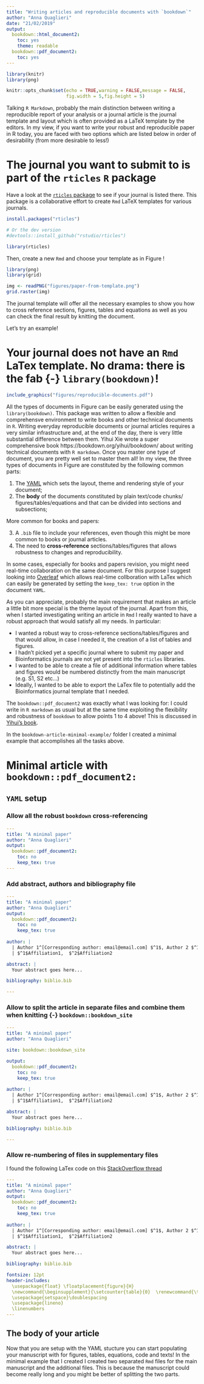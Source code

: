 ```yaml
---
title: "Writing articles and reproducible documents with `bookdown`"
author: "Anna Quaglieri"
date: "21/02/2019"
output: 
  bookdown::html_document2:
    toc: yes
    theme: readable
  bookdown::pdf_document2:
    toc: yes
---
```


```r
library(knitr)
library(png)

knitr::opts_chunk$set(echo = TRUE,warning = FALSE,message = FALSE,
                      fig.width = 5,fig.height = 5)
```


Talking `R Markdown`, probably the main distinction between writing a reproducible report of your analysis or a journal article is the journal template and layout which is often provided as a LaTeX template by the editors. In my view, if you want to write your robust and reproducible paper in R today, you are faced with two options which are listed below in order of desirability (from more desirable to less!)

# The journal you want to submit to is part of the `rticles` `R` package {-}

Have a look at the [`rticles` package](https://github.com/rstudio/rticles) to see if your journal is listed there. This package is a collaborative effort to create `Rmd` LaTeX templates for various journals.

```r

install.packages("rticles")

# Or the dev version
#devtools::install_github("rstudio/rticles")

library(rticles)
```

Then, create a new `Rmd` and choose your template as in Figure \ref{fig:rticles-from-template}!

```r
library(png)
library(grid)

img <- readPNG("figures/paper-from-template.png")
grid.raster(img)
```

The journal template will offer all the necessary examples to show you how to cross reference sections, figures, tables and equations as well as you can check the final result by knitting the document.

\newpage

Let's try an example!

# Your journal does not have an `Rmd` LaTex template. No drama: there is the fab {-} `library(bookdown)`!


```r
include_graphics("figures/reproducible-documents.pdf")
```

All the types of documents in Figure \ref{fig:bookdown-documents} can be easily generated using the `library(bookdown)`. This package was written to allow a flexible and comprehensve environment to write books and other technical documents in `R`. Writing everyday reproducible documents or journal articles requires a very similar infrastructure and, at the end of the day, there is very little substantial difference between them. Yihui Xie wrote a super comprehensive book  https://bookdown.org/yihui/bookdown/ about writing technical documents with `R markdown`. Once you master one type of document, you are pretty well set to master them all! In my view, the three types of documents in Figure \ref{fig:bookdown-documents} are constituted by the following common parts:

1. The [YAML](https://en.wikipedia.org/wiki/YAML) which sets the layout, theme and rendering style of your document;
2. The **body** of the documents constituted by plain text/code chunks/
	figures/tables/equations and that can be divided into sections and subsections;
	
More common for books and papers:

3. A `.bib` file to include your references, even though this might be more common to books or journal articles.
4. The need to **cross-reference** sections/tables/figures that allows robustness to changes and reproducibility.

In some cases, especially for books and papers revision, you might need real-time collaboration on the same document. For this purpose I suggest looking into [Overleaf](https://www.overleaf.com/project) which allows real-time collboration with LaTex which can easily be generated by setting the `keep_tex: true` option in the document `YAML`.

As you can appreciate, probably the main requirement that makes an article a little bit more special is the theme layout of the journal. Apart from this, when I started investigating writing an article in `Rmd` I really wanted to have a robust approach that would satisfy all my needs. In particular:

* I wanted a robust way to cross-reference sections/tables/figures and that would allow, in case I needed it, the creation of a list of tables and figures. 
* I hadn't picked yet a specific journal where to submit my paper and Bioinformatics journals are not yet present into the `rticles` libraries.  
* I wanted to be able to create a file of additional information where tables and figures would be numbered distinctly from the main manuscript (e.g. S1, S2 etc...)
* Ideally, I wanted to be able to export the LaTex file to potentially add the Bioinformatics journal template that I needed.  

The `bookdown::pdf_document2` was exactly what I was looking for: I could write in `R markdown` as usual but at the same time exploiting the flexibility and robustness of `bookdown` to allow points 1 to 4 above! This is discussed in [Yihui's book](https://bookdown.org/yihui/bookdown/a-single-document.html).

In the `bookdown-article-minimal-example/` folder I created a minimal example that accomplishes all the tasks above.  


# Minimal article with `bookdown::pdf_document2:` {-}

## `YAML` setup {-}

### Allow all the robust `bookdown` cross-referencing {-}

```yaml
---
title: "A minimal paper"
author: "Anna Quaglieri"
output: 
  bookdown::pdf_document2:
    toc: no
    keep_tex: true
---
```

### Add abstract, authors and bibliography file {-}

```yaml
---
title: "A minimal paper"
author: "Anna Quaglieri"
output: 
  bookdown::pdf_document2:
    toc: no
    keep_tex: true
    
author: |
  | Author 1^[Corresponding author: email@email.com] $^1$, Author 2 $^1$, Author 3 $^2$
  | $^1$Affiliation1,  $^2$Affiliation2

abstract: |
  Your abstract goes here...

bibliography: biblio.bib

---
```

### Allow to split the article in separate files and combine them when knitting {-} `bookdown::bookdown_site`

```yaml
---
title: "A minimal paper"
author: "Anna Quaglieri"

site: bookdown::bookdown_site

output: 
  bookdown::pdf_document2:
    toc: no
    keep_tex: true
    
author: |
  | Author 1^[Corresponding author: email@email.com] $^1$, Author 2 $^1$, Author 3 $^2$
  | $^1$Affiliation1,  $^2$Affiliation2

abstract: |
  Your abstract goes here...

bibliography: biblio.bib

---
```

### Allow re-numbering of files in supplementary files {-}

I found the following LaTex code on this 
[StackOverflow thread](https://stackoverflow.com/questions/50223141/rmarkdown-bookdown-separate-figure-numbering-for-supplemental-section?rq=1)

```yaml
---
title: "A minimal paper"
author: "Anna Quaglieri"
output: 
  bookdown::pdf_document2:
    toc: no
    keep_tex: true
    
author: |
  | Author 1^[Corresponding author: email@email.com] $^1$, Author 2 $^1$, Author 3 $^2$
  | $^1$Affiliation1,  $^2$Affiliation2

abstract: |
  Your abstract goes here...

bibliography: biblio.bib

fontsize: 12pt
header-includes: 
  \usepackage{float} \floatplacement{figure}{H} 
  \newcommand{\beginsupplement}{\setcounter{table}{0}  \renewcommand{\thetable}{S\arabic{table}} \setcounter{figure}{0} \renewcommand{\thefigure}{S\arabic{figure}}}
  \usepackage{setspace}\doublespacing
  \usepackage{lineno}
  \linenumbers
---
```

## The body of your article

Now that you are setup with the YAML stucture you can start populating your manuscript with for figures, tables, equations, code and texts! In the minimal example that I created I created two separated `Rmd` files for the main manuscript and the additional files. This is because the manuscript could become really long and you might be better of splitting the two parts.  




